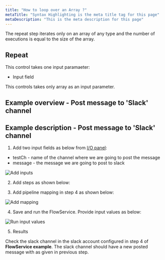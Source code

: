 ```yaml
---
title: "How to loop over an Array ?"
metaTitle: "Syntax Highlighting is the meta title tag for this page"
metaDescription: "This is the meta description for this page"
---
```


The repeat step iterates only on an array of any type and the number of executions is equal to the size of the array.

## Repeat
This control takes one input paramaeter:
* Input field

This controls takes only array as an input parameter.

## Example overview - Post message to 'Slack' channel

<FlowService
description="The above flow steps are used to find the channel for which the name is value in field 'testCh' and post a message to it"
textToCopy={repeatJSON}>
  <FlowStep comment="Get Channels list from slack" img="simple-flowservice/add-services/image-slice_01.png"/>
  <FlowStep comment="Repeat the following steps for  every channel" img="simple-flowservice/add-services/image-slice_02.png"/>
  <FlowStep comment="Check if channel name is equal to field 'testCh'" img="simple-flowservice/add-services/image-slice_03.png"/>
  <FlowStep comment="Post a message to that channel" img="simple-flowservice/add-services/image-slice_04.png"/>
  <FlowStep comment="Add more steps if needed" img="simple-flowservice/add-services/image-slice_05.png"/>
</FlowService>

## Example description - Post message to 'Slack' channel
1) Add two input fields as below from [I/O panel](/define-io/1_adding_fields):
* testCh - name of the channel where we are going to post the message
* message - the message we are going to post to slack

![Add inputs](../assets/loop-constructs/repeat_inputs.png)

2) Add steps as shown below:
<FlowService>
  <FlowStep comment="Get Channels list from slack" img="simple-flowservice/add-services/image-slice_01.png"/>
  <FlowStep comment="Repeat the following steps for  every channel" img="simple-flowservice/add-services/image-slice_02.png"/>
  <FlowStep comment="Check if channel name is equal to field 'testCh'" img="simple-flowservice/add-services/image-slice_03.png"/>
  <FlowStep comment="Post a message to that channel" img="simple-flowservice/add-services/image-slice_04.png"/>
  <FlowStep comment="Add more steps if needed" img="simple-flowservice/add-services/image-slice_05.png"/>
</FlowService>

3) Add pipeline mapping in step 4 as shown below:

![Add mapping](../assets/loop-constructs/repeat_mapping.gif)

4) Save and run the FlowService. Provide input values as below:

![Run input values](../assets/loop-constructs/repeat_run.png)

5) Results

Check the slack channel in the slack account configured in step 4 of **FlowService example**. The slack channel should have a new posted message with as given in previous step.
